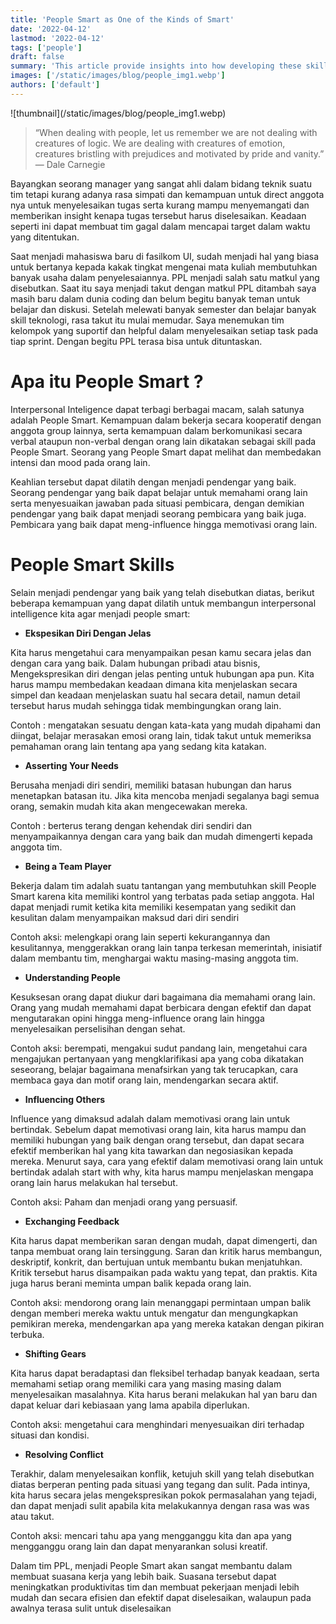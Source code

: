 ```yaml
---
title: 'People Smart as One of the Kinds of Smart'
date: '2022-04-12'
lastmod: '2022-04-12'
tags: ['people']
draft: false
summary: 'This article provide insights into how developing these skills can lead to more fulfilling relationships, successful collaborations, and overall personal and professional growth.'
images: ['/static/images/blog/people_img1.webp']
authors: ['default']
---
```


<div className={'flex items-center justify-center'}>
  ![thumbnail](/static/images/blog/people_img1.webp)
</div>

> “When dealing with people, let us remember we are not dealing with creatures of logic. We are dealing with creatures of emotion, creatures bristling with prejudices and motivated by pride and vanity.” — Dale Carnegie

Bayangkan seorang manager yang sangat ahli dalam bidang teknik suatu tim tetapi kurang adanya rasa simpati dan kemampuan untuk direct anggota nya untuk menyelesaikan tugas serta kurang mampu menyemangati dan memberikan insight kenapa tugas tersebut harus diselesaikan. Keadaan seperti ini dapat membuat tim gagal dalam mencapai target dalam waktu yang ditentukan.

Saat menjadi mahasiswa baru di fasilkom UI, sudah menjadi hal yang biasa untuk bertanya kepada kakak tingkat mengenai mata kuliah membutuhkan banyak usaha dalam penyelesaiannya. PPL menjadi salah satu matkul yang disebutkan. Saat itu saya menjadi takut dengan matkul PPL ditambah saya masih baru dalam dunia coding dan belum begitu banyak teman untuk belajar dan diskusi. Setelah melewati banyak semester dan belajar banyak skill teknologi, rasa takut itu mulai memudar. Saya menemukan tim kelompok yang suportif dan helpful dalam menyelesaikan setiap task pada tiap sprint. Dengan begitu PPL terasa bisa untuk dituntaskan.

# Apa itu People Smart ?

Interpersonal Inteligence dapat terbagi berbagai macam, salah satunya adalah People Smart. Kemampuan dalam bekerja secara kooperatif dengan anggota group lainnya, serta kemampuan dalam berkomunikasi secara verbal ataupun non-verbal dengan orang lain dikatakan sebagai skill pada People Smart. Seorang yang People Smart dapat melihat dan membedakan intensi dan mood pada orang lain.

Keahlian tersebut dapat dilatih dengan menjadi pendengar yang baik. Seorang pendengar yang baik dapat belajar untuk memahami orang lain serta menyesuaikan jawaban pada situasi pembicara, dengan demikian pendengar yang baik dapat menjadi seorang pembicara yang baik juga. Pembicara yang baik dapat meng-influence hingga memotivasi orang lain.

# People Smart Skills

Selain menjadi pendengar yang baik yang telah disebutkan diatas, berikut beberapa kemampuan yang dapat dilatih untuk membangun interpersonal intelligence kita agar menjadi people smart:

- **Ekspesikan Diri Dengan Jelas**

Kita harus mengetahui cara menyampaikan pesan kamu secara jelas dan dengan cara yang baik. Dalam hubungan pribadi atau bisnis, Mengekspresikan diri dengan jelas penting untuk hubungan apa pun. Kita harus mampu membedakan keadaan dimana kita menjelaskan secara simpel dan keadaan menjelaskan suatu hal secara detail, namun detail tersebut harus mudah sehingga tidak membingungkan orang lain.

Contoh : mengatakan sesuatu dengan kata-kata yang mudah dipahami dan diingat, belajar merasakan emosi orang lain, tidak takut untuk memeriksa pemahaman orang lain tentang apa yang sedang kita katakan.

- **Asserting Your Needs**

Berusaha menjadi diri sendiri, memiliki batasan hubungan dan harus menetapkan batasan itu. Jika kita mencoba menjadi segalanya bagi semua orang, semakin mudah kita akan mengecewakan mereka.

Contoh : berterus terang dengan kehendak diri sendiri dan menyampaikannya dengan cara yang baik dan mudah dimengerti kepada anggota tim.

- **Being a Team Player**

Bekerja dalam tim adalah suatu tantangan yang membutuhkan skill People Smart karena kita memiliki kontrol yang terbatas pada setiap anggota. Hal dapat menjadi rumit ketika kita memiliki kesempatan yang sedikit dan kesulitan dalam menyampaikan maksud dari diri sendiri

Contoh aksi: melengkapi orang lain seperti kekurangannya dan kesulitannya, menggerakkan orang lain tanpa terkesan memerintah, inisiatif dalam membantu tim, menghargai waktu masing-masing anggota tim.

- **Understanding People**

Kesuksesan orang dapat diukur dari bagaimana dia memahami orang lain. Orang yang mudah memahami dapat berbicara dengan efektif dan dapat mengutarakan opini hingga meng-influence orang lain hingga menyelesaikan perselisihan dengan sehat.

Contoh aksi: berempati, mengakui sudut pandang lain, mengetahui cara mengajukan pertanyaan yang mengklarifikasi apa yang coba dikatakan seseorang, belajar bagaimana menafsirkan yang tak terucapkan, cara membaca gaya dan motif orang lain, mendengarkan secara aktif.

- **Influencing Others**

Influence yang dimaksud adalah dalam memotivasi orang lain untuk bertindak. Sebelum dapat memotivasi orang lain, kita harus mampu dan memiliki hubungan yang baik dengan orang tersebut, dan dapat secara efektif memberikan hal yang kita tawarkan dan negosiasikan kepada mereka. Menurut saya, cara yang efektif dalam memotivasi orang lain untuk bertindak adalah start with why, kita harus mampu menjelaskan mengapa orang lain harus melakukan hal tersebut.

Contoh aksi: Paham dan menjadi orang yang persuasif.

- **Exchanging Feedback**

Kita harus dapat memberikan saran dengan mudah, dapat dimengerti, dan tanpa membuat orang lain tersinggung. Saran dan kritik harus membangun, deskriptif, konkrit, dan bertujuan untuk membantu bukan menjatuhkan. Kritik tersebut harus disampaikan pada waktu yang tepat, dan praktis. Kita juga harus berani meminta umpan balik kepada orang lain.

Contoh aksi: mendorong orang lain menanggapi permintaan umpan balik dengan memberi mereka waktu untuk mengatur dan mengungkapkan pemikiran mereka, mendengarkan apa yang mereka katakan dengan pikiran terbuka.

- **Shifting Gears**

Kita harus dapat beradaptasi dan fleksibel terhadap banyak keadaan, serta memahami setiap orang memiliki cara yang masing masing dalam menyelesaikan masalahnya. Kita harus berani melakukan hal yan baru dan dapat keluar dari kebiasaan yang lama apabila diperlukan.

Contoh aksi: mengetahui cara menghindari menyesuaikan diri terhadap situasi dan kondisi.

- **Resolving Conflict**

Terakhir, dalam menyelesaikan konflik, ketujuh skill yang telah disebutkan diatas berperan penting pada situasi yang tegang dan sulit. Pada intinya, kita harus secara jelas mengekspresikan pokok permasalahan yang tejadi, dan dapat menjadi sulit apabila kita melakukannya dengan rasa was was atau takut.

Contoh aksi: mencari tahu apa yang mengganggu kita dan apa yang mengganggu orang lain dan dapat menyarankan solusi kreatif.

Dalam tim PPL, menjadi People Smart akan sangat membantu dalam membuat suasana kerja yang lebih baik. Suasana tersebut dapat meningkatkan produktivitas tim dan membuat pekerjaan menjadi lebih mudah dan secara efisien dan efektif dapat diselesaikan, walaupun pada awalnya terasa sulit untuk diselesaikan
